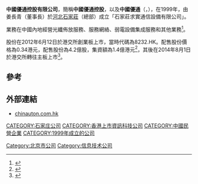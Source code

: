 '''中國優通控股有限公司'''，簡稱'''中國優通控股'''，以及'''中國優通'''（'''{{lang-en|CHINA U-TON HOLDINGS LIMITED}}'''，{{hkex|6168}}），在1999年，由姜長青（董事長）於[[河北|河北]][[石家莊|石家莊]]（總部）成立「石家莊求實通信設備有限公司」。

業務在中國內地經營光纖佈放服務、服務網絡、弱電設備集成服務和其他業務<ref>{{Cite web |url=http://www.chinauton.com.hk/chi/buss-overview.html |title=中國優通控股有限公司業務資料 |access-date=2014-12-25 |archive-url=https://web.archive.org/web/20141225173452/http://www.chinauton.com.hk/chi/buss-overview.html |archive-date=2014-12-25 |dead-url=yes }}</ref>。

股份在2012年6月12日於港交所創業板上市，當時代碼為8232.HK。配售股份價格為0.34港元，配售股份為4.2億股，集資額為1.4億港元<REF>
{{Cite web |url=http://www.hkexnews.hk/listedco/listconews/GEM/2012/0606/GLN20120606027_C.pdf |title=中國優通控股有限公司招股資料 |accessdate=2014-12-25 |archive-date=2014-12-25 |archive-url=https://web.archive.org/web/20141225173837/http://www.hkexnews.hk/listedco/listconews/GEM/2012/0606/GLN20120606027_C.pdf |dead-url=no }}
</REF>，其後在2014年8月1日於港交所轉往主板上市<REF>
{{Cite web |url=http://www.hkexnews.hk/listedco/listconews/SEHK/2014/0724/LTN20140724990_C.pdf |title=由香港聯合交易所有限公司創業板轉往主板上市通告 |accessdate=2014-12-25 |archive-date=2014-12-25 |archive-url=https://web.archive.org/web/20141225174540/http://www.hkexnews.hk/listedco/listconews/SEHK/2014/0724/LTN20140724990_C.pdf |dead-url=no }}
</REF>。

==參考==
{{REFLIST}}

==外部連結==
*[https://web.archive.org/web/20141218120116/http://chinauton.com.hk/ chinauton.com.hk]

[[CATEGORY:石家庄公司|CATEGORY:石家庄公司]]
[[CATEGORY:香港上市資訊科技公司|CATEGORY:香港上市資訊科技公司]]
[[Category:北京市公司|Category:北京市公司]]
[[CATEGORY:中國民營企業|CATEGORY:中國民營企業]]
[[CATEGORY:1999年成立的公司|CATEGORY:1999年成立的公司]]
[[Category:信息技术公司|Category:信息技术公司]]